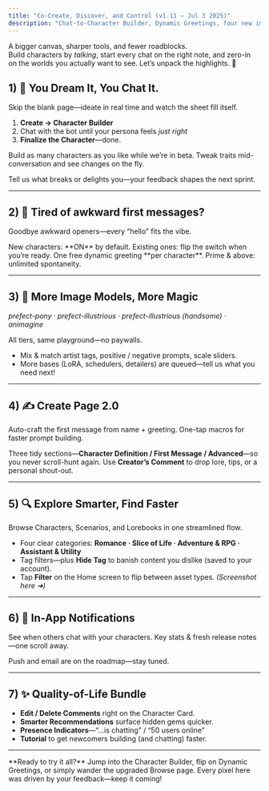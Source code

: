 ```yaml
---
title: "Co-Create, Discover, and Control (v1.11 – Jul 3 2025)"
description: "Chat-to-Character Builder, Dynamic Greetings, four new image models, smarter browsing, and a stack of quality-of-life tweaks."
---
```


A bigger canvas, sharper tools, and fewer roadblocks.  
Build characters by *talking*, start every chat on the right note, and
zero-in on the worlds you actually want to see. Let’s unpack the highlights. 🚀

## 1) 🧠 You Dream It, You Chat It.

<Check>Skip the blank page—ideate in real time and watch the sheet fill itself.</Check>

1. **Create → Character Builder**  
2. Chat with the bot until your persona feels *just right*  
3. **Finalize the Character**—done.

<CardGroup cols={2}>
  <Card title="No Hard Caps" icon="infinity">
    Build as many characters as you like while we’re in beta.
  </Card>
  <Card title="Instant Feedback" icon="bolt">
    Tweak traits mid-conversation and see changes on the fly.
  </Card>
</CardGroup>

<Info>Tell us what breaks or delights you—your feedback shapes the next sprint.</Info>

---

## 2) 💬 Tired of awkward first messages?

<Check>Goodbye awkward openers—every “hello” fits the vibe.</Check>

<CardGroup cols={2}>
  <Card title="Creator Toggle" icon="toggle-left">
    New characters: **ON** by default.  
    Existing ones: flip the switch when you’re ready.
  </Card>
  <Card title="Fair for All" icon="scale">
    One free dynamic greeting **per character**.  
    Prime & above: unlimited spontaneity.
  </Card>
</CardGroup>

---

## 3) 🎨 More Image Models, More Magic

*prefect-pony · prefect-illustrious · prefect-illustrious (handsome) · animagine*

<Check>All tiers, same playground—no paywalls.</Check>

* Mix & match artist tags, positive / negative prompts, scale sliders.  
* More bases (LoRA, schedulers, detailers) are queued—tell us what you need next!

---

## 4) ✍️  Create Page 2.0

<CardGroup cols={2}>
  <Card title="✨ Help Me Write" icon="magic-wand">
    Auto-craft the first message from name + greeting.
  </Card>
  <Card title="{{user}} & {{char}}" icon="bolt">
    One-tap macros for faster prompt building.
  </Card>
</CardGroup>

Three tidy sections—**Character Definition / First Message / Advanced**—so you never scroll-hunt again. Use **Creator’s Comment** to drop lore, tips, or a personal shout-out.

---

## 5) 🔍  Explore Smarter, Find Faster

<Check>Browse Characters, Scenarios, and Lorebooks in one streamlined flow.</Check>

* Four clear categories: **Romance · Slice of Life · Adventure & RPG · Assistant & Utility**  
* Tag filters—plus **Hide Tag** to banish content you dislike (saved to your account).  
* Tap **Filter** on the Home screen to flip between asset types. *(Screenshot here ➜)*

---

## 6) 🔔  In-App Notifications

<CardGroup cols={2}>
  <Card title="Creator Alerts" icon="bell">
    See when others chat with your characters.
  </Card>
  <Card title="Daily Recap" icon="calendar-check">
    Key stats & fresh release notes—one scroll away.
  </Card>
</CardGroup>

Push and email are on the roadmap—stay tuned.

---

## 7) ✨  Quality-of-Life Bundle

* **Edit / Delete Comments** right on the Character Card.  
* **Smarter Recommendations** surface hidden gems quicker.  
* **Presence Indicators**—“…is chatting” / “50 users online”
* **Tutorial** to get newcomers building (and chatting) faster.

---

<Note>
**Ready to try it all?** Jump into the Character Builder, flip on Dynamic
Greetings, or simply wander the upgraded Browse page.  
Every pixel here was driven by your feedback—keep it coming!
</Note>